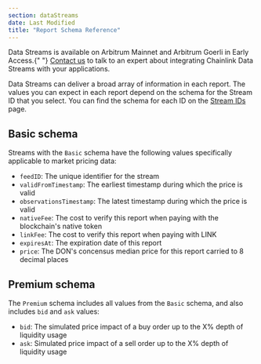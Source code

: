 ```yaml
---
section: dataStreams
date: Last Modified
title: "Report Schema Reference"
---
```



<Aside type="note" title="Early Access">
  Data Streams is available on Arbitrum Mainnet and Arbitrum Goerli in Early Access.{" "}
  <a href="https://chainlinkcommunity.typeform.com/datastreams?#ref_id=docs">Contact us</a> to talk to an expert about
  integrating Chainlink Data Streams with your applications.
</Aside>

Data Streams can deliver a broad array of information in each report. The values you can expect in each report depend on the schema for the Stream ID that you select. You can find the schema for each ID on the [Stream IDs](/data-streams/stream-ids) page.

## Basic schema

Streams with the `Basic` schema have the following values specifically applicable to market pricing data:

- `feedID`: The unique identifier for the stream
- `validFromTimestamp`: The earliest timestamp during which the price is valid
- `observationsTimestamp`: The latest timestamp during which the price is valid
- `nativeFee`: The cost to verify this report when paying with the blockchain's native token
- `linkFee`: The cost to verify this report when paying with LINK
- `expiresAt`: The expiration date of this report
- `price`: The DON's concensus median price for this report carried to 8 decimal places

## Premium schema

The `Premium` schema includes all values from the `Basic` schema, and also includes `bid` and `ask` values:

- `bid`: The simulated price impact of a buy order up to the X% depth of liquidity usage
- `ask`: Simulated price impact of a sell order up to the X% depth of liquidity usage
